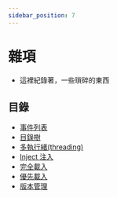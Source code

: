 ```yaml
---
sidebar_position: 7
---
```


# 雜項
- 這裡紀錄著，一些瑣碎的東西

## 目錄
- [事件列表](./events.mdx)
- [目錄樹](./tree.mdx)
- [多執行緒(threading)](./thread.mdx)
- [Inject 注入](./inject.mdx)
- [完全載入](./focus-load.mdx)
- [優先載入](./pre-load.mdx)
- [版本管理](./version.mdx)